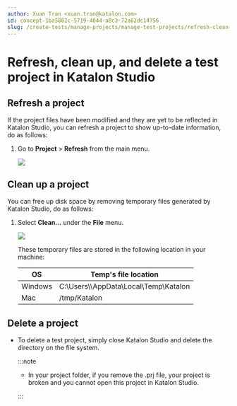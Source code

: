 ```yaml
---
author: Xuan Tran <xuan.tran@katalon.com>
id: concept-1ba5802c-5719-4044-a8c3-72a62dc14756
slug: /create-tests/manage-projects/manage-test-projects/refresh-clean-up-and-delete-a-test-project-in-katalon-studio
---
```


# Refresh, clean up, and delete a test project in Katalon Studio

## Refresh a project

If the project files have been modified and they are yet to be reflected in Katalon Studio, you can refresh a project to show up-to-date information, do as follows:

1.  Go to **Project** &gt; **Refresh** from the main menu.

    <img src="/doc_images/Documents/Create_tests/Manage_Projects/Manage_Test_Project/Refresh_Cleanup_Delete_Projects/image/ks-refresh.png" width={300} />


## Clean up a project

You can free up disk space by removing temporary files generated by Katalon Studio, do as follows:

1.  Select **Clean...** under the **File** menu.

    <img src="/doc_images/Documents/Create_tests/Manage_Projects/Manage_Test_Project/Refresh_Cleanup_Delete_Projects/image/ks-clean-up.png" width={600} />

    These temporary files are stored in the following location in your machine:

    <table><tr><th>OS</th><th>Temp's file location</th></tr><tbody><tr><td>Windows</td><td><span>C:\Users\\AppData\Local\Temp\Katalon</span></td></tr><tr><td>Mac</td><td><span>/tmp/Katalon</span></td></tr>    </tbody></table>


## Delete a project

-   To delete a test project, simply close Katalon Studio and delete the directory on the file system.

    
    :::note

    -   In your project folder, if you remove the .prj file, your project is broken and you cannot open this project in Katalon Studio.

    :::